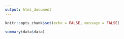 ```yaml
---
output: html_document
---
```


```r
knitr::opts_chunk$set(echo = FALSE, message = FALSE)
```


```r
summary(data$data)
```
